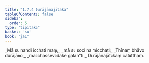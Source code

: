 ```yaml
---
title: "1.7.4 Durājānajātaka"
tableOfContents: false
sidebar:
  order: 5
type: "tipitaka"
basket: "su"
book: "ja1"
---
```



<DynamicBreadcrumb />

<Division number="64" book="ja1">

<Paragraph number="141" type="verses" book="ja1">
_Mā su nandi icchati maṃ,_  
_mā su soci na micchati;_  
_Thīnaṃ bhāvo durājāno,_  
_macchassevodake gatan”ti._  


</Paragraph>
</Division>

<Paragraph number="142" type="center" book="ja1">
Durājānajātakaṃ catutthaṃ.
</Paragraph>